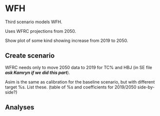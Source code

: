 # WFH

Third scenario models WFH.

Uses WFRC projections from 2050.

Show plot of some kind showing increase from 2019 to 2050.

## Create scenario

WFRC needs only to move 2050 data to 2019 for TC% and HBJ (in SE file ***ask Kamryn if we did this part***).

Asim is the same as calibration for the baseline scenario, but with different target %s.
List these.
(table of %s and coefficients for 2019/2050 side-by-side?)

## Analyses

